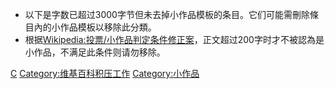 {{empty category}}
{{tracking category}}
{{Hiddencat}}
* 以下是字数已超过3000字节但未去掉小作品模板的条目。它们可能需刪除條目內的小作品模板以移除此分類。
* 根据[[Wikipedia:投票/小作品判定条件修正案|Wikipedia:投票/小作品判定条件修正案]]，正文超过200字时才不被認為是小作品，不满足此条件则请勿移除。

<center>{{Random page in category}}</center>

[[Category:维基百科条目清理|C]]
[[Category:维基百科积压工作|Category:维基百科积压工作]]
[[Category:小作品|Category:小作品]]